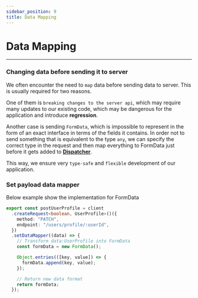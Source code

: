 ```yaml
---
sidebar_position: 9
title: Data Mapping
---
```


# Data Mapping

---

### Changing data before sending it to server

We often encounter the need to `map` data before sending data to server. This is usually required for two reasons.

One of them is `breaking changes to the server api`, which may require many updates to our existing code, which may be
dangerous for the application and introduce **regression**.

Another case is sending `FormData`, which is impossible to represent in the form of an exact interface in terms of the
fields it contains. In order not to send something that is equivalent to the type `any`, we can specify the correct type
in the request and then map everything to FormData just before it gets added to
**[Dispatcher](/documentation/02-core/dispatcher.mdx)**.

This way, we ensure very `type-safe` and `flexible` development of our application.

### Set payload data mapper

Below example show the implementation for FormData

```ts
export const postUserProfile = client
  .createRequest<boolean, UserProfile>()({
    method: "PATCH",
    endpoint: "/users/profile/:userId",
  })
  .setDataMapper((data) => {
    // Transform data:UserProfile into FormData
    const formData = new FormData();

    Object.entries(([key, value]) => {
      formData.append(key, value);
    });

    // Return new data format
    return formData;
  });
```
